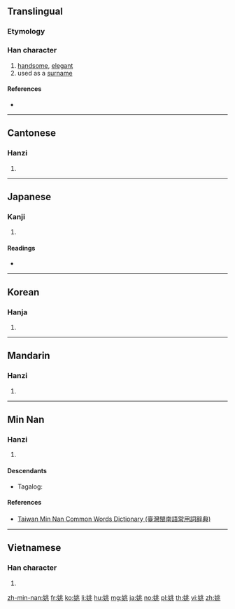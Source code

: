 ==Translingual==

===Etymology===
{{Han etym}}

===Han character===
{{Han char|rn=38|rad=女|as=06|sn=9|four=42413|canj=VLMO|ids=⿰女兆}}

# [[handsome]], [[elegant]]
# used as a [[surname]]

====References====
* {{Han ref|kx=0259.180|dkj=06202|dj=0525.180|hdz=21046.030|uh=59DA|ud=23002|bh=ABC0|bd=43968}}

----

==Cantonese==

===Hanzi===
{{yue-hanzi|jyut=[[jiu4]]|y=yiu4}}

# {{defn|lang=yue|sort=女06}}

----

==Japanese==

===Kanji===
{{ja-kanji|grade=|rs=女06}}

# {{defn|lang=ja|sort=女06}}

====Readings====
* {{ja-readings|on=[[よう]] (yō), [[ちょう]] (chō)|kun=[[うつくしい]] (utsukushii)}}

----

==Korean==

===Hanja===
{{ko-hanja|hangeul=요|eumhun=예쁜|rv=yo|mr=yo}}

# {{defn|lang=ko|sort=女06}}

----

==Mandarin==

===Hanzi===
{{cmn-hanzi|pin=[[yáo]] ([[yao2]])|wg=yao<sup>2</sup>}}

# {{defn|lang=cmn|sort=女06}}

----

==Min Nan==

===Hanzi===
{{nan-hanzi|tlpa=[[iâu]] (iau<sup>5</sup>), [[iô]] (io<sup>5</sup>)}}

# {{defn|lang=nan|sort=女06}}

====Descendants====
* {{qualifier|Hokkien dialect}} Tagalog: {{l|tl|Yao}}

====References====
* [http://twblg.dict.edu.tw/holodict_new/index.html Taiwan Min Nan Common Words Dictionary (臺灣閩南語常用詞辭典)]

----

==Vietnamese==

===Han character===
{{vi-hantu|[[diêu]]|rs=女06}}

# {{defn|lang=vi|sort=女06}}

[[zh-min-nan:姚]]
[[fr:姚]]
[[ko:姚]]
[[li:姚]]
[[hu:姚]]
[[mg:姚]]
[[ja:姚]]
[[no:姚]]
[[pl:姚]]
[[th:姚]]
[[vi:姚]]
[[zh:姚]]